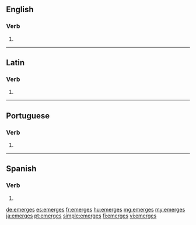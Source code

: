 {{also|émergés|émerges|emergés}}
==English==

===Verb===
{{head|en|verb form}}

# {{en-third-person singular of|emerge}}

----

==Latin==

===Verb===
{{la-verb-form|ēmergēs}}

# {{inflection of|ēmergō||2|s|futr|actv|indc|lang=la}}

----

==Portuguese==

===Verb===
{{pt-verb-form}}

# {{inflection of|emergir||2|s|pres|indc|lang=pt}}

----

==Spanish==

===Verb===
{{head|es|verb form}}

# {{es-verb form of|ending=er|mood=indicative|tense=present|pers=2|formal=no|number=singular|emerger}}

[[de:emerges]]
[[es:emerges]]
[[fr:emerges]]
[[hu:emerges]]
[[mg:emerges]]
[[my:emerges]]
[[ja:emerges]]
[[pt:emerges]]
[[simple:emerges]]
[[fi:emerges]]
[[vi:emerges]]